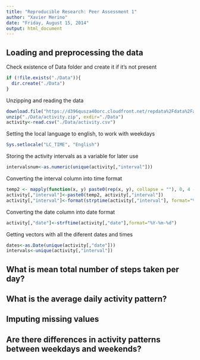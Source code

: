 ```yaml
---
title: "Reproducible Research: Peer Assessment 1"
author: "Xavier Merino"
date: "Friday, August 15, 2014"
output: html_document
---
```


## Loading and preprocessing the data
Check existence of Data folder and create it if it's not present
```r
if (!file.exists("./Data")){
  dir.create("./Data")
}
```

Unzipping and reading the data
```r
download.file("https://d396qusza40orc.cloudfront.net/repdata%2Fdata%2Factivity.zip","./Data/activity.zip")
unzip("./Data/activity.zip", exdir="./Data")
activity<-read.csv("./Data/activity.csv")
```
Setting the local language to english, to work with weekdays
```r
Sys.setlocale("LC_TIME", "English")
```
Storing the activity intervals as a variable for later use
```r
intervalsnum<-as.numeric(unique(activity[,"interval"]))
```
Converting the interval column into time format
```r
temp2 <- mapply(function(x, y) paste0(rep(x, y), collapse = ""), 0, 4 - nchar(activity[,"interval"]))
activity[,"interval"]<-paste0(temp2, activity[,"interval"])
activity[,"interval"]<-format(strptime(activity[,"interval"], format="%H%M"), format = "%H:%M")
```
Converting the date column into date format
```r
activity[,"date"]<-strftime(activity[,"date"],format="%Y-%m-%d")
```
Getting vectors with all the diferent dates and times 
```r
dates<-as.Date(unique(activity[,"date"]))
intervals<-unique(activity[,"interval"])
```

## What is mean total number of steps taken per day?

## What is the average daily activity pattern?



## Imputing missing values



## Are there differences in activity patterns between weekdays and weekends?
